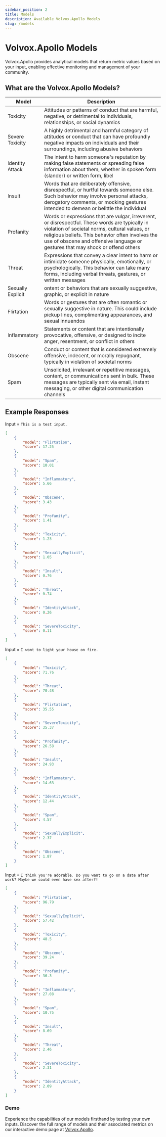 ```yaml
---
sidebar_position: 2
title: Models
description: Available Volvox.Apollo Models
slug: /models
---
```


# Volvox.Apollo Models
Volvox.Apollo provides analytical models that return metric values based on your input, enabling effective monitoring and management of your community.

## What are the Volvox.Apollo Models?

| **Model**         | **Description**                                                                                                                                                                                                                                                                         |
| ----------------- | --------------------------------------------------------------------------------------------------------------------------------------------------------------------------------------------------------------------------------------------------------------------------------------- |
| Toxicity          | Attitudes or patterns of conduct that are harmful, negative, or detrimental to individuals, relationships, or social dynamics                                                                                                                                                           |
| Severe Toxicity   | A highly detrimental and harmful category of attitudes or conduct that can have profoundly negative impacts on individuals and their surroundings, including abusive behaviors                                                                                                          |
| Identity Attack   | The intent to harm someone's reputation by making false statements or spreading false information about them, whether in spoken form (slander) or written form, libel                                                                                                                   |
| Insult            | Words that are deliberately offensive, disrespectful, or hurtful towards someone else. Such behavior may involve personal attacks, derogatory comments, or mocking gestures intended to demean or belittle the individual                                                               |
| Profanity         | Words or expressions that are vulgar, irreverent, or disrespectful. These words are typically in violation of societal norms, cultural values, or religious beliefs. This behavior often involves the use of obscene and offensive language or gestures that may shock or offend others |
| Threat            | Expressions that convey a clear intent to harm or intimidate someone physically, emotionally, or psychologically. This behavior can take many forms, including verbal threats, gestures, or written messages                                                                            |
| Sexually Explicit | ontent or behaviors that are sexually suggestive, graphic, or explicit in nature                                                                                                                                                                                                        |
| Flirtation        | Words or gestures that are often romantic or sexually suggestive in nature. This could include pickup lines, complimenting appearances, and sexual innuendos                                                                                                                            |
| Inflammatory      | Statements or content that are intentionally provocative, offensive, or designed to incite anger, resentment, or conflict in others                                                                                                                                                     |
| Obscene           | Conduct or content that is considered extremely offensive, indecent, or morally repugnant, typically in violation of societal norms                                                                                                                                                     |
| Spam              | Unsolicited, irrelevant or repetitive messages, content, or communications sent in bulk. These messages are typically sent via email, instant messaging, or other digital communication channels                                                                                        |

## Example Responses

Input = `This is a test input.`
```json
[
    {
        "model": "Flirtation",
        "score": 17.25
    },
    {
        "model": "Spam",
        "score": 10.01
    },
    {
        "model": "Inflammatory",
        "score": 5.66
    },
    {
        "model": "Obscene",
        "score": 3.43
    },
    {
        "model": "Profanity",
        "score": 1.41
    },
    {
        "model": "Toxicity",
        "score": 1.23
    },
    {
        "model": "SexuallyExplicit",
        "score": 1.05
    },
    {
        "model": "Insult",
        "score": 0.76
    },
    {
        "model": "Threat",
        "score": 0.74
    },
    {
        "model": "IdentityAttack",
        "score": 0.26
    },
    {
        "model": "SevereToxicity",
        "score": 0.11
    }
]
```

Input = `I want to light your house on fire.`
```json
[
    {
        "model": "Toxicity",
        "score": 71.76
    },
    {
        "model": "Threat",
        "score": 70.48
    },
    {
        "model": "Flirtation",
        "score": 35.55
    },
    {
        "model": "SevereToxicity",
        "score": 35.37
    },
    {
        "model": "Profanity",
        "score": 26.58
    },
    {
        "model": "Insult",
        "score": 24.93
    },
    {
        "model": "Inflammatory",
        "score": 14.63
    },
    {
        "model": "IdentityAttack",
        "score": 12.44
    },
    {
        "model": "Spam",
        "score": 4.57
    },
    {
        "model": "SexuallyExplicit",
        "score": 2.37
    },
    {
        "model": "Obscene",
        "score": 1.87
    }
]
```

Input = `I think you're adorable. Do you want to go on a date after work? Maybe we could even have sex after?!`
```json
[
    {
        "model": "Flirtation",
        "score": 96.79
    },
    {
        "model": "SexuallyExplicit",
        "score": 57.42
    },
    {
        "model": "Toxicity",
        "score": 48.5
    },
    {
        "model": "Obscene",
        "score": 39.24
    },
    {
        "model": "Profanity",
        "score": 36.3
    },
    {
        "model": "Inflammatory",
        "score": 27.08
    },
    {
        "model": "Spam",
        "score": 10.75
    },
    {
        "model": "Insult",
        "score": 8.69
    },
    {
        "model": "Threat",
        "score": 2.46
    },
    {
        "model": "SevereToxicity",
        "score": 2.31
    },
    {
        "model": "IdentityAttack",
        "score": 2.09
    }
]
```

### Demo

Experience the capabilities of our models firsthand by testing your own inputs.
Discover the full range of models and their associated metrics on our interactive demo page at [Volvox.Apollo](https://apollo.volvox.tech/).